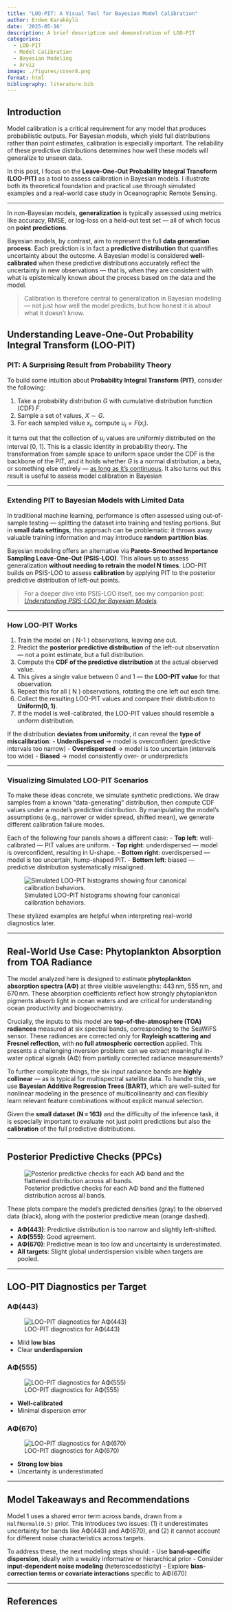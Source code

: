 ```yaml
---
title: "LOO-PIT: A Visual Tool for Bayesian Model Calibration"
author: Erdem Karaköylü
date: '2025-05-16'
description: A brief description and demonstration of LOO-PIT
categories:
  - LOO-PIT
  - Model Calibration
  - Bayesian Modeling
  - Arviz
image: ./figures/cover8.png
format: html
bibliography: literature.bib
---
```


## Introduction

Model calibration is a critical requirement for any model that produces probabilistic outputs. For Bayesian models, which yield full distributions rather than point estimates, calibration is especially important. The reliability of these predictive distributions determines how well these models will generalize to unseen data.

In this post, I focus on the **Leave-One-Out Probability Integral Transform (LOO-PIT)** as a tool to assess calibration in Bayesian models. I illustrate both its theoretical foundation and practical use through simulated examples and a real-world case study in Oceanographic Remote Sensing. 

---

::: {.callout-important title="Calibration vs. Generalization"}
In non-Bayesian models, **generalization** is typically assessed using metrics like accuracy, RMSE, or log-loss on a held-out test set — all of which focus on **point predictions**.

Bayesian models, by contrast, aim to represent the full **data generation process**. Each prediction is in fact a **predictive distribution** that quantifies uncertainty about the outcome. A Bayesian model is considered **well-calibrated** when these predictive distributions accurately reflect the uncertainty in new observations — that is, when they are consistent with what is epistemically known about the process based on the data and the model.

> Calibration is therefore central to generalization in Bayesian modeling — not just how well the model predicts, but how honest it is about what it doesn’t know.
:::



## Understanding Leave-One-Out Probability Integral Transform (LOO-PIT)

### PIT: A Surprising Result from Probability Theory

To build some intuition about  **Probability Integral Transform (PIT)**, consider the following:

1. Take a probability distribution $G$ with cumulative distribution function (CDF) $F$.
2. Sample a set of values, $X \sim G$.
3. For each sampled value $x_i$, compute  $u_i = F(x_i)$.

It turns out that the collection of $u_i$ values are uniformly distributed on the interval [0, 1]. This is a classic identity in probability theory. The transformation from sample space to uniform space under the CDF is the backbone of the PIT, and it holds whether $G$ is a normal distribution, a beta, or something else entirely — <u>as long as it’s continuous</u>. It also turns out this result is useful to assess model calibration in Bayesian

---

### Extending PIT to Bayesian Models with Limited Data

In traditional machine learning, performance is often assessed using out-of-sample testing — splitting the dataset into training and testing portions. But in **small data settings**, this approach can be problematic: it throws away valuable training information and may introduce **random partition bias**.

Bayesian modeling offers an alternative via **Pareto-Smoothed Importance Sampling Leave-One-Out (PSIS-LOO)**. This allows us to assess generalization **without needing to retrain the model N times**. LOO-PIT builds on PSIS-LOO to assess **calibration** by applying PIT to the posterior predictive distribution of left-out points.

> For a deeper dive into PSIS-LOO itself, see my companion post: _[Understanding PSIS-LOO for Bayesian Models]()_.

---

### How LOO-PIT Works

1. Train the model on \( N-1 \) observations, leaving one out.
2. Predict the **posterior predictive distribution** of the left-out observation — not a point estimate, but a full distribution.
3. Compute the **CDF of the predictive distribution** at the actual observed value.
4. This gives a single value between 0 and 1 — the **LOO-PIT value** for that observation.
5. Repeat this for all \( N \) observations, rotating the one left out each time.
6. Collect the resulting LOO-PIT values and compare their distribution to **Uniform(0, 1)**.
7. If the model is well-calibrated, the LOO-PIT values should resemble a uniform distribution.

If the distribution **deviates from uniformity**, it can reveal the **type of miscalibration**:
- **Underdispersed** → model is overconfident (predictive intervals too narrow)
- **Overdispersed** → model is too uncertain (intervals too wide)
- **Biased** → model consistently over- or underpredicts

---

### Visualizing Simulated LOO-PIT Scenarios

To make these ideas concrete, we simulate synthetic predictions. We draw samples from a known “data-generating” distribution, then compute CDF values under a model’s predictive distribution. By manipulating the model's assumptions (e.g., narrower or wider spread, shifted mean), we generate different calibration failure modes.

Each of the following four panels shows a different case:
- **Top left**: well-calibrated — PIT values are uniform.
- **Top right**: underdispersed — model is overconfident, resulting in U-shape.
- **Bottom right**: overdispersed — model is too uncertain, hump-shaped PIT.
- **Bottom left**: biased — predictive distribution systematically misaligned.

::: {.cell}
![Simulated LOO-PIT histograms showing four canonical calibration behaviors.](simulated_loo_pit_scenarios.png)
:::

These stylized examples are helpful when interpreting real-world diagnostics later.

---

## Real-World Use Case: Phytoplankton Absorption from TOA Radiance

The model analyzed here is designed to estimate **phytoplankton absorption spectra (AΦ)** at three visible wavelengths: 443 nm, 555 nm, and 670 nm. These absorption coefficients reflect how strongly phytoplankton pigments absorb light in ocean waters and are critical for understanding ocean productivity and biogeochemistry.

Crucially, the inputs to this model are **top-of-the-atmosphere (TOA) radiances** measured at six spectral bands, corresponding to the SeaWiFS sensor. These radiances are corrected only for **Rayleigh scattering and Fresnel reflection**, with **no full atmospheric correction** applied. This presents a challenging inversion problem: can we extract meaningful in-water optical signals (AΦ) from partially corrected radiance measurements?

To further complicate things, the six input radiance bands are **highly collinear** — as is typical for multispectral satellite data. To handle this, we use **Bayesian Additive Regression Trees (BART)**, which are well-suited for nonlinear modeling in the presence of multicollinearity and can flexibly learn relevant feature combinations without explicit manual selection.

Given the **small dataset (N = 163)** and the difficulty of the inference task, it is especially important to evaluate not just point predictions but also the **calibration** of the full predictive distributions.

---

## Posterior Predictive Checks (PPCs)

::: {.cell}
![Posterior predictive checks for each AΦ band and the flattened distribution across all bands.](ppc_bandwise.png)
:::

These plots compare the model’s predicted densities (gray) to the observed data (black), along with the posterior predictive mean (orange dashed).

- **AΦ(443)**: Predictive distribution is too narrow and slightly left-shifted.
- **AΦ(555)**: Good agreement.
- **AΦ(670)**: Predictive mean is too low and uncertainty is underestimated.
- **All targets**: Slight global underdispersion visible when targets are pooled.

---

## LOO-PIT Diagnostics per Target

### AΦ(443)

::: {.cell}
![LOO-PIT diagnostics for AΦ(443)](band_wise_loo_pit_443.png)
:::

- Mild **low bias**
- Clear **underdispersion**

### AΦ(555)

::: {.cell}
![LOO-PIT diagnostics for AΦ(555)](band_wise_loo_pit_555.png)
:::

- **Well-calibrated**
- Minimal dispersion error

### AΦ(670)

::: {.cell}
![LOO-PIT diagnostics for AΦ(670)](band_wise_loo_pit_670.png)
:::

- **Strong low bias**
- Uncertainty is underestimated

---

## Model Takeaways and Recommendations

Model 1 uses a shared error term across bands, drawn from a `HalfNormal(0.5)` prior. This introduces two issues: (1) it underestimates uncertainty for bands like AΦ(443) and AΦ(670), and (2) it cannot account for different noise characteristics across targets.

To address these, the next modeling steps should:
- Use **band-specific dispersion**, ideally with a weakly informative or hierarchical prior
- Consider **input-dependent noise modeling** (heteroscedasticity)
- Explore **bias-correction terms or covariate interactions** specific to AΦ(670)

---

## References



